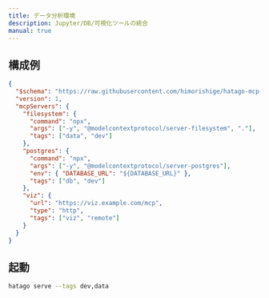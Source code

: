```yaml
---
title: データ分析環境
description: Jupyter/DB/可視化ツールの統合
manual: true
---
```


## 構成例

```json
{
  "$schema": "https://raw.githubusercontent.com/himorishige/hatago-mcp-hub/main/schemas/config.schema.json",
  "version": 1,
  "mcpServers": {
    "filesystem": {
      "command": "npx",
      "args": ["-y", "@modelcontextprotocol/server-filesystem", "."],
      "tags": ["data", "dev"]
    },
    "postgres": {
      "command": "npx",
      "args": ["-y", "@modelcontextprotocol/server-postgres"],
      "env": { "DATABASE_URL": "${DATABASE_URL}" },
      "tags": ["db", "dev"]
    },
    "viz": {
      "url": "https://viz.example.com/mcp",
      "type": "http",
      "tags": ["viz", "remote"]
    }
  }
}
```

## 起動

```bash
hatago serve --tags dev,data
```

